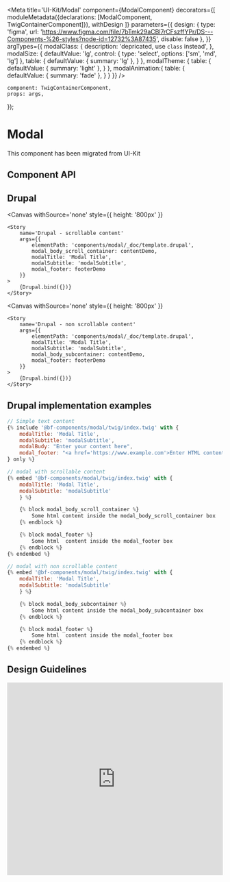 
<Meta
    title='UI-Kit/Modal'
    component={ModalComponent}
    decorators={[
        moduleMetadata({declarations: [ModalComponent, TwigContainerComponent]}),
        withDesign
    ]}
    parameters={{
        design: {
            type: 'figma',
            url: 'https://www.figma.com/file/7bTmk29aCBl7rCFszffYPr/DS---Components-%26-styles?node-id=12732%3A87435',
            disable: false
        },
    }}
    argTypes={{
        modalClass: {
            description: 'depricated, use `class` instead',
        },
        modalSize: {
            defaultValue: 'lg',
            control: {
                type: 'select',
                options: ['sm', 'md', 'lg']
            },
            table: {
                defaultValue: { summary: 'lg' },
            }
        },
        modalTheme: {
            table: {
                defaultValue: { summary: 'light' },
            }
        },
        modalAnimation:{
            table: {
                defaultValue: { summary: 'fade' },
            }
        }
    }}
/>

    component: TwigContainerComponent,
    props: args,
});


# Modal
This component has been migrated from UI-Kit

## Component API

<ArgsTable of={ModalComponent}/>


## Drupal

<Canvas withSource='none'
        style={{ height: '800px' }}
>
    <Story
        name='Drupal - scrollable content'
        args={{
            elementPath: 'components/modal/_doc/template.drupal',
            modal_body_scroll_container: contentDemo,
            modalTitle: 'Modal Title',
            modalSubtitle: 'modalSubtitle',
            modal_footer: footerDemo
        }}
    >
        {Drupal.bind({})}
    </Story>
</Canvas>

<Canvas withSource='none'
        style={{ height: '800px' }}
>
    <Story
        name='Drupal - non scrollable content'
        args={{
            elementPath: 'components/modal/_doc/template.drupal',
            modalTitle: 'Modal Title',
            modalSubtitle: 'modalSubtitle',
            modal_body_subcontainer: contentDemo,
            modal_footer: footerDemo
        }}
    >
        {Drupal.bind({})}
    </Story>
</Canvas>

## Drupal implementation examples

```jsx
// Simple text content
{% include '@bf-components/modal/twig/index.twig' with {
    modalTitle: 'Modal Title',
    modalSubtitle: 'modalSubtitle',
    modalBudy: "Enter your content here",
    modal_footer: "<a href='https://www.example.com'>Enter HTML content for the modal footer here</a>"
} only %}

// modal with scrollable content
{% embed '@bf-components/modal/twig/index.twig' with {
    modalTitle: 'Modal Title',
    modalSubtitle: 'modalSubtitle'
    } %}

    {% block modal_body_scroll_container %}
        Some html content inside the modal_body_scroll_container box
    {% endblock %}

    {% block modal_footer %}
        Some html  content inside the modal_footer box
    {% endblock %}
{% endembed %}

// modal with non scrollable content
{% embed '@bf-components/modal/twig/index.twig' with {
    modalTitle: 'Modal Title',
    modalSubtitle: 'modalSubtitle'
    } %}

    {% block modal_body_subcontainer %}
        Some html content inside the modal_body_subcontainer box
    {% endblock %}

    {% block modal_footer %}
        Some html  content inside the modal_footer box
    {% endblock %}
{% endembed %}

```




## Design Guidelines

<iframe width='100%' height='450'
        src='https://www.figma.com/embed?embed_host=share&url=https%3A%2F%2Fwww.figma.com%2Ffile%2F7bTmk29aCBl7rCFszffYPr%2FDS---Components-%2526-styles%3Fnode-id%3D12732%253A87435%0A'
        frameBorder='0' allowFullScreen></iframe>